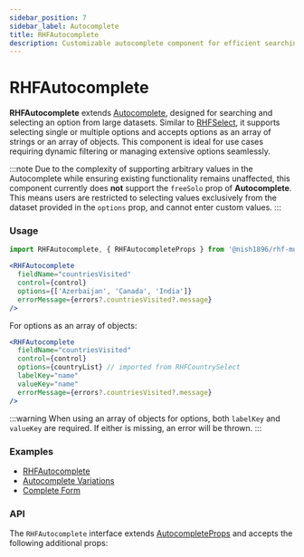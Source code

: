 ```yaml
---
sidebar_position: 7
sidebar_label: Autocomplete
title: RHFAutocomplete
description: Customizable autocomplete component for efficient searching in large datasets, supporting array or object-array options.
---
```



# RHFAutocomplete

<AvailabilityBanner componentName="RHFAutocomplete" version="2.0" />

**RHFAutocomplete** extends [Autocomplete](https://mui.com/material-ui/react-autocomplete/),
designed for searching and selecting an option from large datasets. Similar to
[RHFSelect](./RHFSelect.mdx), it supports selecting single or multiple options and
accepts options as an array of strings or an array of objects. This component is ideal
for use cases requiring dynamic filtering or managing extensive options seamlessly.

:::note
Due to the complexity of supporting arbitrary values in the Autocomplete while ensuring
existing functionality remains unaffected, this component currently does **not** support
the `freeSolo` prop of **Autocomplete**. This means users are restricted to selecting
values exclusively from the dataset provided in the `options` prop, and cannot enter custom
values.
:::

### Usage

```js
import RHFAutocomplete, { RHFAutocompleteProps } from '@nish1896/rhf-mui-components/mui/autocomplete';
```

```jsx
<RHFAutocomplete
  fieldName="countriesVisited"
  control={control}
  options={['Azerbaijan', 'Canada', 'India']}
  errorMessage={errors?.countriesVisited?.message}
/>
```

For options as an array of objects:

```jsx
<RHFAutocomplete
  fieldName="countriesVisited"
  control={control}
  options={countryList} // imported from RHFCountrySelect
  labelKey="name"
  valueKey="name"
  errorMessage={errors?.countriesVisited?.message}
/>
```

:::warning
When using an array of objects for options, both `labelKey` and `valueKey` 
are required. If either is missing, an error will be thrown.
:::

### Examples
- [RHFAutocomplete](https://rhf-mui-components-examples.netlify.app/autocomplete)
- [Autocomplete Variations](https://mui.com/material-ui/react-autocomplete/#playground)
- [Complete Form](https://rhf-mui-components-examples.netlify.app/complete-form)

### API
The `RHFAutocomplete` interface extends [AutocompleteProps](https://mui.com/material-ui/api/autocomplete/) 
and accepts the following additional props:

<RHFAutocompletePropsTable />